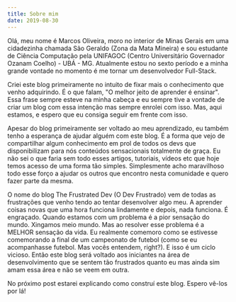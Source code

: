 ```yaml
---
title: Sobre mim
date: 2019-08-30
---
```


Olá, meu nome é Marcos Oliveira, moro no interior de Minas Gerais em uma cidadezinha chamada São Geraldo (Zona da Mata Mineira)
 e sou estudante de Ciência Computação pela UNIFAGOC (Centro Universitário Governador Ozanam Coelho) - UBÁ - MG. Atualmente estou no sexto período e a minha grande vontade no momento é me tornar um desenvolvedor Full-Stack.

Criei este blog primeiramente no intuito de fixar mais o conhecimento que venho adquirindo. É o que falam, "O melhor jeito de aprender é ensinar". Essa frase sempre esteve na minha cabeça e eu sempre tive a vontade de criar um blog com essa intenção mas sempre enrolei com isso. Mas, aqui estamos, e espero que eu consiga seguir em frente com isso.

Apesar do blog primeiramente ser voltado ao meu aprendizado, eu também tenho a esperança de ajudar alguém com este blog. É a forma que vejo de compartilhar algum conhecimento em prol de todos os devs que disponibilizam para nós conteúdos sensacionais totalmente de graça. Eu não sei o que faria sem todo esses artigos, tutoriais, vídeos etc que hoje temos acesso de uma forma tão simples. Simplesmente acho maravilhoso todo esse forço a ajudar os outros que encontro nesta comunidade e quero fazer parte da mesma.

O nome do blog The Frustrated Dev (O Dev Frustrado) vem de todas as frustrações que venho tendo ao tentar desenvolver algo meu. A aprender coisas novas que uma hora funciona lindamente e depois, nada funciona. É engraçado. Quando estamos com um problema é a pior sensação do mundo. Xingamos meio mundo. Mas ao resolver esse problema é a MELHOR sensação da vida. Eu realmente comemoro como se estivesse comemorando a final de um campeonato de futebol (como se eu acompanhasse futebol. Mas vocês entendem, right?). E isso é um ciclo vicioso.
Então este blog será voltado aos iniciantes na área de desenvolvimento que se sentem tão frustrados quanto eu mas ainda sim amam essa área e não se veem em outra.

No próximo post estarei explicando como construí este blog. Espero vê-los por lá!